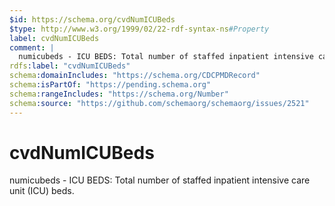 ```yaml
---
$id: https://schema.org/cvdNumICUBeds
$type: http://www.w3.org/1999/02/22-rdf-syntax-ns#Property
label: cvdNumICUBeds
comment: |
  numicubeds - ICU BEDS: Total number of staffed inpatient intensive care unit (ICU) beds.
rdfs:label: "cvdNumICUBeds"
schema:domainIncludes: "https://schema.org/CDCPMDRecord"
schema:isPartOf: "https://pending.schema.org"
schema:rangeIncludes: "https://schema.org/Number"
schema:source: "https://github.com/schemaorg/schemaorg/issues/2521"
---
```


# cvdNumICUBeds

numicubeds - ICU BEDS: Total number of staffed inpatient intensive care unit (ICU) beds.

